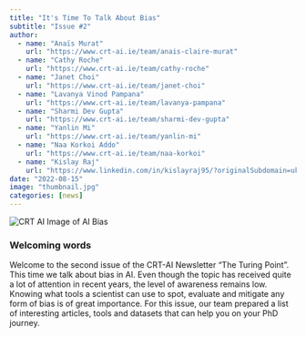 ```yaml
---
title: "It's Time To Talk About Bias"
subtitle: "Issue #2"
author: 
  - name: "Anaïs Murat"
    url: "https://www.crt-ai.ie/team/anais-claire-murat"
  - name: "Cathy Roche"
    url: "https://www.crt-ai.ie/team/cathy-roche"
  - name: "Janet Choi"
    url: "https://www.crt-ai.ie/team/janet-choi"
  - name: "Lavanya Vinod Pampana"
    url: "https://www.crt-ai.ie/team/lavanya-pampana"
  - name: "Sharmi Dev Gupta"
    url: "https://www.crt-ai.ie/team/sharmi-dev-gupta"
  - name: "Yanlin Mi"
    url: "https://www.crt-ai.ie/team/yanlin-mi"
  - name: "Naa Korkoi Addo"
    url: "https://www.crt-ai.ie/team/naa-korkoi"
  - name: "Kislay Raj"
    url: "https://www.linkedin.com/in/kislayraj95/?originalSubdomain=uk"
date: "2022-08-15"
image: "thumbnail.jpg"
categories: [news]
---
```


![](ai-bias.jpg "CRT AI Image of AI Bias"){#issue2-img-ai-bias fig-alt="CRT AI Image of AI Bias"}

### Welcoming words

Welcome to the second issue of the CRT-AI Newsletter "The Turing Point". This time we talk about bias in AI. Even though the topic has received quite a lot of attention in recent years, the level of awareness remains low. Knowing what tools a scientist can use to spot, evaluate and mitigate any form of bias is of great importance. For this issue, our team prepared a list of interesting articles, tools and datasets that can help you on your PhD ​​​​​journey.
